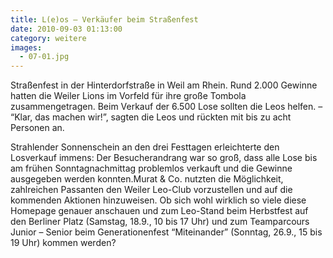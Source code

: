 ```yaml
---
title: L(e)os – Verkäufer beim Straßenfest
date: 2010-09-03 01:13:00
category: weitere
images:
  - 07-01.jpg
---
```


Straßenfest in der Hinterdorfstraße in Weil am Rhein. Rund 2.000 Gewinne hatten die Weiler Lions im Vorfeld für ihre große Tombola zusammengetragen. Beim Verkauf der 6.500 Lose sollten die Leos helfen. – “Klar, das machen wir!”, sagten die Leos und rückten mit bis zu acht Personen an.

Strahlender Sonnenschein an den drei Festtagen erleichterte den Losverkauf immens: Der Besucherandrang war so groß, dass alle Lose bis am frühen Sonntagnachmittag problemlos verkauft und die Gewinne ausgegeben werden konnten.Murat & Co. nutzten die Möglichkeit, zahlreichen Passanten den Weiler Leo-Club vorzustellen und auf die kommenden Aktionen hinzuweisen. Ob sich wohl wirklich so viele diese Homepage genauer anschauen und zum Leo-Stand beim Herbstfest auf den Berliner Platz (Samstag, 18.9., 10 bis 17 Uhr) und zum Teamparcours Junior – Senior beim Generationenfest “Miteinander” (Sonntag, 26.9., 15 bis 19 Uhr) kommen werden?
